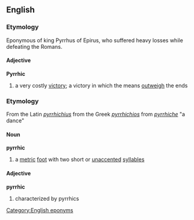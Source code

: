 == English ==
=== Etymology ===
Eponymous of king Pyrrhus of Epirus, who suffered heavy losses while defeating the Romans.

==== Adjective ====
'''Pyrrhic'''
# a very costly [[victory]]; a victory in which the means [[outweigh]] the ends

=== Etymology ===
From the Latin ''[[pyrrhichius]]'' from the Greek ''[[pyrrhichios]]'' from ''[[pyrrhiche]]'' "a dance"
==== Noun ====
'''pyrrhic'''
# a [[metric]] [[foot]] with two short or [[unaccented]] [[syllables]]
==== Adjective ====
'''pyrrhic'''
# characterized by pyrrhics

[[Category:English eponyms]]
